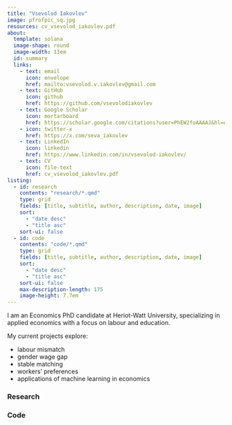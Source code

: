 ```yaml
---
title: "Vsevolod Iakovlev"
image: pfrofpic_sq.jpg
resources: cv_vsevolod_iakovlev.pdf
about:
  template: solana
  image-shape: round
  image-width: 13em
  id: summary
  links:
    - text: email
      icon: envelope
      href: mailto:vsevolod.v.iakovlev@gmail.com
    - text: GitHub
      icon: github
      href: https://github.com/vsevolodiakovlev
    - text: Google Scholar
      icon: mortarboard
      href: https://scholar.google.com/citations?user=PhEW2foAAAAJ&hl=en)
    - icon: twitter-x
      href: https://x.com/seva_iakovlev
    - text: LinkedIn
      icon: linkedin
      href: https://www.linkedin.com/in/vsevolod-iakovlev/
    - text: CV
      icon: file-text
      href: cv_vsevolod_iakovlev.pdf
listing: 
  - id: research
    contents: "research/*.qmd"
    type: grid
    fields: [title, subtitle, author, description, date, image]
    sort:
      - "date desc"
      - "title asc"
    sort-ui: false
  - id: code
    contents: "code/*.qmd"
    type: grid
    fields: [title, subtitle, author, description, date, image]
    sort:
      - "date desc"
      - "title asc"
    sort-ui: false
    max-description-length: 175
    image-height: 7.7em
---
```


:::{#summary}
I am an Economics PhD candidate at Heriot-Watt University, 
specializing in applied economics with a 
focus on labour and education. 

My current projects explore:

* labour mismatch 
* gender wage gap 
* stable matching
* workers' preferences
* applications of machine learning in economics
:::

### Research

:::{#research}
:::

### Code
    
